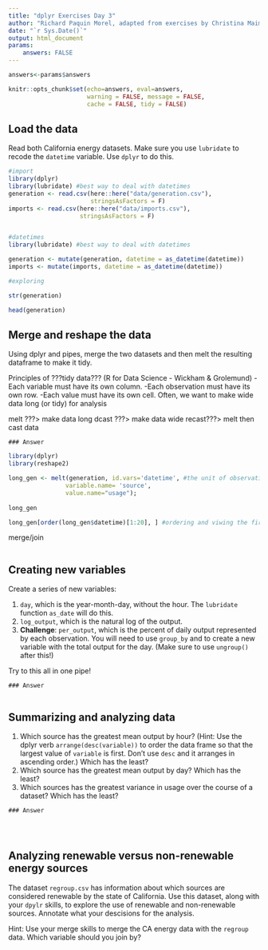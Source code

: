 ```yaml
---
title: "dplyr Exercises Day 3"
author: "Richard Paquin Morel, adapted from exercises by Christina Maimone"
date: "`r Sys.Date()`"
output: html_document
params:
    answers: FALSE
---
```



```r
answers<-params$answers
```

```r
knitr::opts_chunk$set(echo=answers, eval=answers,
                      warning = FALSE, message = FALSE,
                      cache = FALSE, tidy = FALSE)
```

## Load the data

Read both California energy datasets. Make sure you use `lubridate` to recode the `datetime` variable. Use `dplyr` to do this.


```r
#import
library(dplyr)
library(lubridate) #best way to deal with datetimes
generation <- read.csv(here::here("data/generation.csv"), 
                       stringsAsFactors = F)
imports <- read.csv(here::here("data/imports.csv"), 
                    stringsAsFactors = F)

```


```asis

```

```r
#datetimes
library(lubridate) #best way to deal with datetimes

generation <- mutate(generation, datetime = as_datetime(datetime))
imports <- mutate(imports, datetime = as_datetime(datetime))
```

```r
#exploring

str(generation)

head(generation)
```


## Merge and reshape the data

Using dplyr and pipes, merge the two datasets and then melt the resulting dataframe to make it tidy.


Principles of ???tidy data??? (R for Data Science - Wickham & Grolemund)
-Each variable must have its own column.
-Each observation must have its own row.
-Each value must have its own cell.
Often, we want to make wide data long (or tidy) for analysis

melt ???> make data long
dcast ???> make data wide
recast???> melt then cast data

```asis
### Answer
```

```r
library(dplyr)
library(reshape2)

long_gen <- melt(generation, id.vars='datetime', #the unit of observation. 
                variable.name= 'source', 
                value.name="usage"); 
 
long_gen

```

```r
long_gen[order(long_gen$datetime)[1:20], ] #ordering and viwing the first 20 rows and all columns
```


merge/join
```r

```


## Creating new variables

Create a series of new variables: 

1. `day`, which is the year-month-day, without the hour. The `lubridate` function `as_date` will do this.
2. `log_output`, which is the natural log of the output.
3. **Challenge**: `per_output`, which is the percent of daily output represented by each observation. You will need to use `group_by` and to create a new variable with the total output for the day. (Make sure to use `ungroup()` after this!)

Try to this all in one pipe!

```asis
### Answer
```

```r

```

## Summarizing and analyzing data

1. Which source has the greatest mean output by hour? (Hint: Use the dplyr verb `arrange(desc(variable))` to order the data frame so that the largest value of `variable` is first. Don't use `desc` and it arranges in ascending order.) Which has the least?
2. Which source has the greatest mean output by day? Which has the least?
3. Which sources has the greatest variance in usage over the course of a dataset? Which has the least?

```asis
### Answer
```

```r

```

```r

```

```r

```

## Analyzing renewable versus non-renewable energy sources

The dataset `regroup.csv` has information about which sources are considered renewable by the state of California. Use this dataset, along with your `dpylr` skills, to explore the use of renewable and non-renewable sources. Annotate what your descisions for the analysis.

Hint: Use your merge skills to merge the CA energy data with the `regroup` data. Which variable should you join by? 